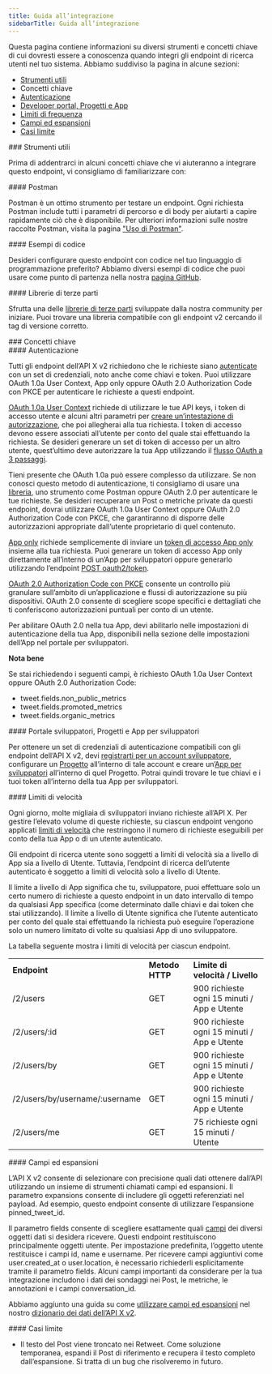```yaml
---
title: Guida all’integrazione
sidebarTitle: Guida all’integrazione
---
```



Questa pagina contiene informazioni su diversi strumenti e concetti chiave di cui dovresti essere a conoscenza quando integri gli endpoint di ricerca utenti nel tuo sistema. Abbiamo suddiviso la pagina in alcune sezioni:

- [Strumenti utili](#helpful)
- Concetti chiave
- [Autenticazione](#authentication)
- [Developer portal, Progetti e App](#portal)
- [Limiti di frequenza](#limits)
- [Campi ed espansioni](#fields)
- [Casi limite](#edge)

<div id="helpful-tools">
  ### Strumenti utili
</div>

Prima di addentrarci in alcuni concetti chiave che vi aiuteranno a integrare questo endpoint, vi consigliamo di familiarizzare con:

<div id="postman">
  #### Postman
</div>

Postman è un ottimo strumento per testare un endpoint. Ogni richiesta Postman include tutti i parametri di percorso e di body per aiutarti a capire rapidamente ciò che è disponibile. Per ulteriori informazioni sulle nostre raccolte Postman, visita la pagina ["Uso di Postman"](/it/tutorials/postman-getting-started). 

<div id="code-samples">
  #### Esempi di codice
</div>

Desideri configurare questo endpoint con codice nel tuo linguaggio di programmazione preferito? Abbiamo diversi esempi di codice che puoi usare come punto di partenza nella nostra [pagina GitHub](https://github.com/xdevplatform/Twitter-API-v2-sample-code).

<div id="third-party-libraries">
  #### Librerie di terze parti
</div>

Sfrutta una delle [librerie di terze parti](/it/x-api/tools-and-libraries/overview) sviluppate dalla nostra community per iniziare. Puoi trovare una libreria compatibile con gli endpoint v2 cercando il tag di versione corretto.

<div id="key-concepts">
  ### Concetti chiave
</div>

<div id="authentication">
  #### Autenticazione
</div>

Tutti gli endpoint dell’API X v2 richiedono che le richieste siano [autenticate](/it/resources/fundamentals/authentication) con un set di credenziali, noto anche come chiavi e token. Puoi utilizzare OAuth 1.0a User Context, App only oppure OAuth 2.0 Authorization Code con PKCE per autenticare le richieste a questi endpoint.

[OAuth 1.0a User Context](/it/resources/fundamentals/authentication#oauth-1-0a-2) richiede di utilizzare le tue API keys, i token di accesso utente e alcuni altri parametri per [creare un’intestazione di autorizzazione](/it/resources/fundamentals/authentication#authorizing-a-request), che poi allegherai alla tua richiesta. I token di accesso devono essere associati all’utente per conto del quale stai effettuando la richiesta. Se desideri generare un set di token di accesso per un altro utente, quest’ultimo deve autorizzare la tua App utilizzando il [flusso OAuth a 3 passaggi](https://developer-staging.x.com/resources/fundamentals/authentication/obtaining-user-access-tokens).

Tieni presente che OAuth 1.0a può essere complesso da utilizzare. Se non conosci questo metodo di autenticazione, ti consigliamo di usare una [libreria](/it/x-api/tools-and-libraries/overview), uno strumento come Postman oppure OAuth 2.0 per autenticare le tue richieste. Se desideri recuperare un Post o metriche private da questi endpoint, dovrai utilizzare OAuth 1.0a User Context oppure OAuth 2.0 Authorization Code con PKCE, che garantiranno di disporre delle autorizzazioni appropriate dall’utente proprietario di quel contenuto.

[App only](/it/resources/fundamentals/authentication#bearer-token-also-known-as-app-only) richiede semplicemente di inviare un [token di accesso App only](/it/resources/fundamentals/authentication#bearer-token-also-known-as-app-only) insieme alla tua richiesta. Puoi generare un token di accesso App only direttamente all’interno di un’App per sviluppatori oppure generarlo utilizzando l’endpoint [POST oauth2/token](/it/resources/fundamentals/authentication#post-oauth2-token).

[OAuth 2.0 Authorization Code con PKCE](/it/resources/fundamentals/authentication#oauth-2-0-authorization-code-flow-with-pkce-2) consente un controllo più granulare sull’ambito di un’applicazione e flussi di autorizzazione su più dispositivi. OAuth 2.0 consente di scegliere scope specifici e dettagliati che ti conferiscono autorizzazioni puntuali per conto di un utente.

Per abilitare OAuth 2.0 nella tua App, devi abilitarlo nelle impostazioni di autenticazione della tua App, disponibili nella sezione delle impostazioni dell’App nel portale per sviluppatori.

**Nota bene**

Se stai richiedendo i seguenti campi, è richiesto OAuth 1.0a User Context oppure OAuth 2.0 Authorization Code:

- tweet.fields.non\_public\_metrics
- tweet.fields.promoted\_metrics
- tweet.fields.organic\_metrics

<div id="developer-portal-projects-and-developer-apps">
  #### Portale sviluppatori, Progetti e App per sviluppatori
</div>

Per ottenere un set di credenziali di autenticazione compatibili con gli endpoint dell’API X v2, devi [registrarti per un account sviluppatore](https://developer.x.com/en/portal/petition/essential/basic-info), configurare un [Progetto](/it/resources/fundamentals/projects) all’interno di tale account e creare un’[App per sviluppatori](/it/resources/fundamentals/developer-apps) all’interno di quel Progetto. Potrai quindi trovare le tue chiavi e i tuoi token all’interno della tua App per sviluppatori. 
 

<div id="rate-limits">
  #### Limiti di velocità
</div>

Ogni giorno, molte migliaia di sviluppatori inviano richieste all’API X. Per gestire l’elevato volume di queste richieste, su ciascun endpoint vengono applicati [limiti di velocità](/it/x-api/fundamentals/rate-limits) che restringono il numero di richieste eseguibili per conto della tua App o di un utente autenticato.

Gli endpoint di ricerca utente sono soggetti a limiti di velocità sia a livello di App sia a livello di Utente. Tuttavia, l’endpoint di ricerca dell’utente autenticato è soggetto a limiti di velocità solo a livello di Utente.

Il limite a livello di App significa che tu, sviluppatore, puoi effettuare solo un certo numero di richieste a questo endpoint in un dato intervallo di tempo da qualsiasi App specifica (come determinato dalle chiavi e dai token che stai utilizzando). Il limite a livello di Utente significa che l’utente autenticato per conto del quale stai effettuando la richiesta può eseguire l’operazione solo un numero limitato di volte su qualsiasi App di uno sviluppatore.

La tabella seguente mostra i limiti di velocità per ciascun endpoint.

|     |     |     |
| :--- | :--- | :--- |
| **Endpoint** | **Metodo HTTP** | **Limite di velocità / Livello** |
| /2/users | GET | 900 richieste ogni 15 minuti / App e Utente |
| /2/users/:id | GET | 900 richieste ogni 15 minuti / App e Utente |
| /2/users/by | GET | 900 richieste ogni 15 minuti / App e Utente |
| /2/users/by/username/:username | GET | 900 richieste ogni 15 minuti / App e Utente |
| /2/users/me | GET | 75 richieste ogni 15 minuti / Utente |

<div id="fields-and-expansions">
  #### Campi ed espansioni
</div>

L’API X v2 consente di selezionare con precisione quali dati ottenere dall’API utilizzando un insieme di strumenti chiamati campi ed espansioni. Il parametro expansions consente di includere gli oggetti referenziati nel payload. Ad esempio, questo endpoint consente di utilizzare l’espansione pinned\_tweet\_id.

Il parametro fields consente di scegliere esattamente quali [campi](/it/x-api/fundamentals/fields) dei diversi oggetti dati si desidera ricevere. Questi endpoint restituiscono principalmente oggetti utente. Per impostazione predefinita, l’oggetto utente restituisce i campi id, name e username. Per ricevere campi aggiuntivi come user.created\_at o user.location, è necessario richiederli esplicitamente tramite il parametro fields. Alcuni campi importanti da considerare per la tua integrazione includono i dati dei sondaggi nei Post, le metriche, le annotazioni e i campi conversation\_id.

Abbiamo aggiunto una guida su come [utilizzare campi ed espansioni](/it/x-api/fundamentals/data-dictionary#how-to-use-fields-and-expansions) nel nostro [dizionario dei dati dell’API X v2](/it/x-api/fundamentals/data-dictionary).

<div id="edge-cases">
  #### Casi limite
</div>

- Il testo del Post viene troncato nei Retweet. Come soluzione temporanea, espandi il Post di riferimento e recupera il testo completo dall’espansione. Si tratta di un bug che risolveremo in futuro.